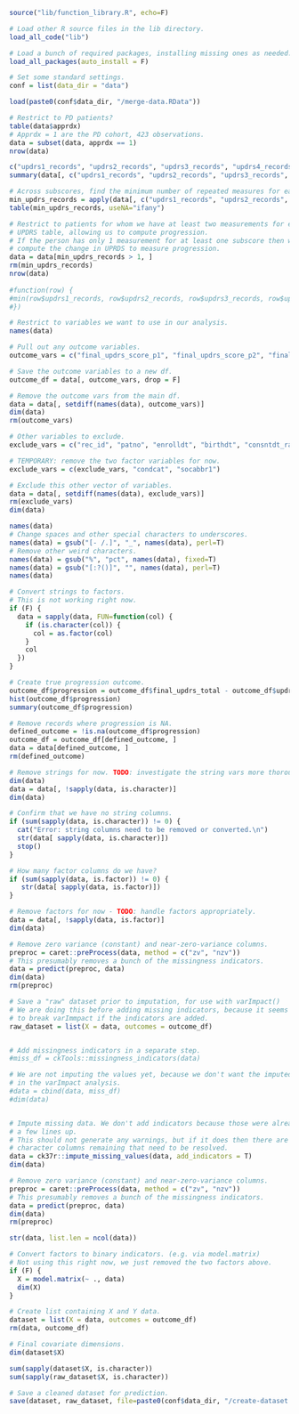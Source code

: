 ```r
source("lib/function_library.R", echo=F)

# Load other R source files in the lib directory.
load_all_code("lib")

# Load a bunch of required packages, installing missing ones as needed.
load_all_packages(auto_install = F)

# Set some standard settings.
conf = list(data_dir = "data")
```

```r
load(paste0(conf$data_dir, "/merge-data.RData"))

# Restrict to PD patients?
table(data$apprdx)
# Apprdx = 1 are the PD cohort, 423 observations.
data = subset(data, apprdx == 1)
nrow(data)

c("updrs1_records", "updrs2_records", "updrs3_records", "updrs4_records") %in% names(data)
summary(data[, c("updrs1_records", "updrs2_records", "updrs3_records", "updrs4_records")])

# Across subscores, find the minimum number of repeated measures for each patient.
min_updrs_records = apply(data[, c("updrs1_records", "updrs2_records", "updrs3_records", "updrs4_records")], MARGIN=1, FUN=min)
table(min_updrs_records, useNA="ifany")

# Restrict to patients for whom we have at least two measurements for each
# UPDRS table, allowing us to compute progression.
# If the person has only 1 measurement for at least one subscore then we can't
# compute the change in UPRDS to measure progression.
data = data[min_updrs_records > 1, ]
rm(min_updrs_records)
nrow(data)
                              
#function(row) {
#min(row$updrs1_records, row$updrs2_records, row$updrs3_records, row$updrs4_records))
#})

# Restrict to variables we want to use in our analysis.
names(data)

# Pull out any outcome variables.
outcome_vars = c("final_updrs_score_p1", "final_updrs_score_p2", "final_updrs_score_p3", "final_updrs_score_p4", "updrs_total", "final_updrs_total")

# Save the outcome variables to a new df.
outcome_df = data[, outcome_vars, drop = F]

# Remove the outcome vars from the main df.
data = data[, setdiff(names(data), outcome_vars)]
dim(data)
rm(outcome_vars)

# Other variables to exclude.
exclude_vars = c("rec_id", "patno", "enrolldt", "birthdt", "consntdt_rand", "consntdt_screen", "prjenrdt", "pddxdt", "updrs1_records", "updrs2_records", "updrs3_records", "updrs4_records", "othneuro")

# TEMPORARY: remove the two factor variables for now.
exclude_vars = c(exclude_vars, "condcat", "socabbr1")

# Exclude this other vector of variables.
data = data[, setdiff(names(data), exclude_vars)]
rm(exclude_vars)
dim(data)

names(data)
# Change spaces and other special characters to underscores.
names(data) = gsub("[- /.]", "_", names(data), perl=T)
# Remove other weird characters.
names(data) = gsub("%", "pct", names(data), fixed=T)
names(data) = gsub("[:?()]", "", names(data), perl=T)
names(data)

# Convert strings to factors.
# This is not working right now.
if (F) {
  data = sapply(data, FUN=function(col) {
    if (is.character(col)) {
      col = as.factor(col)
    }
    col
  })
}

# Create true progression outcome.
outcome_df$progression = outcome_df$final_updrs_total - outcome_df$updrs_total
hist(outcome_df$progression)
summary(outcome_df$progression)

# Remove records where progression is NA.
defined_outcome = !is.na(outcome_df$progression)
outcome_df = outcome_df[defined_outcome, ]
data = data[defined_outcome, ]
rm(defined_outcome)

# Remove strings for now. TODO: investigate the string vars more thoroughly.
dim(data)
data = data[, !sapply(data, is.character)]
dim(data)

# Confirm that we have no string columns.
if (sum(sapply(data, is.character)) != 0) {
  cat("Error: string columns need to be removed or converted.\n")
  str(data[ sapply(data, is.character)])
  stop()
}

# How many factor columns do we have?
if (sum(sapply(data, is.factor)) != 0) {
   str(data[ sapply(data, is.factor)])
}

# Remove factors for now - TODO: handle factors appropriately.
data = data[, !sapply(data, is.factor)]
dim(data)

# Remove zero variance (constant) and near-zero-variance columns.
preproc = caret::preProcess(data, method = c("zv", "nzv"))
# This presumably removes a bunch of the missingness indicators.
data = predict(preproc, data)
dim(data)
rm(preproc)

# Save a "raw" dataset prior to imputation, for use with varImpact()
# We are doing this before adding missing indicators, because it seems
# to break varImmpact if the indicators are added.
raw_dataset = list(X = data, outcomes = outcome_df)


# Add missingness indicators in a separate step.
#miss_df = ckTools::missingness_indicators(data)

# We are not imputing the values yet, because we don't want the imputed data
# in the varImpact analysis.
#data = cbind(data, miss_df)
#dim(data)


# Impute missing data. We don't add indicators because those were already added
# a few lines up.
# This should not generate any warnings, but if it does then there are probably
# character columns remaining that need to be resolved.
data = ck37r::impute_missing_values(data, add_indicators = T)
dim(data)

# Remove zero variance (constant) and near-zero-variance columns.
preproc = caret::preProcess(data, method = c("zv", "nzv"))
# This presumably removes a bunch of the missingness indicators.
data = predict(preproc, data)
dim(data)
rm(preproc)

str(data, list.len = ncol(data))

# Convert factors to binary indicators. (e.g. via model.matrix)
# Not using this right now, we just removed the two factors above.
if (F) {
  X = model.matrix(~ ., data)
  dim(X)
}

# Create list containing X and Y data.
dataset = list(X = data, outcomes = outcome_df)
rm(data, outcome_df)

# Final covariate dimensions.
dim(dataset$X)

sum(sapply(dataset$X, is.character))
sum(sapply(raw_dataset$X, is.character))

# Save a cleaned dataset for prediction.
save(dataset, raw_dataset, file=paste0(conf$data_dir, "/create-dataset.RData"))
```
